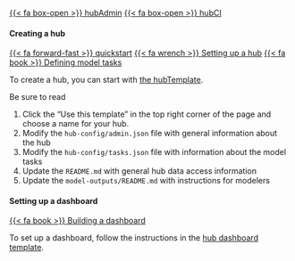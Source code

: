 [{{< fa box-open >}} hubAdmin](https://hubverse-org.github.io/hubAdmin){.btn .btn-outline-info .ms-auto}
[{{< fa box-open >}} hubCI](https://hubverse-org.github.io/hubCI){.btn .btn-outline-info .ms-auto}


#### Creating a hub

[{{< fa forward-fast >}} quickstart](https://hubverse.io/en/latest/quickstart-hub-admin/intro.html){.btn .btn-outline-dark .ms-auto}
[{{< fa wrench >}} Setting up a hub](https://hubverse-org.github.io/hubAdmin/articles/hub-setup.html){.btn .btn-outline-dark .ms-auto}
[{{< fa book >}} Defining model tasks](https://hubverse.io/en/latest/user-guide/tasks.html){.btn .btn-outline-dark .ms-auto}

To create a hub, you can start with [the hubTemplate](https://github.com/hubverse-org/hubTemplate).

Be sure to read 

 1. Click the "Use this template" in the top right corner of the page and
    choose a name for your hub.
 2. Modify the `hub-config/admin.json` file with general information about the hub
 3. Modify the `hub-config/tasks.json` file with information about the model tasks
 4. Update the `README.md` with general hub data access information
 5. Update the `model-outputs/README.md` with instructions for modelers


#### Setting up a dashboard

[{{< fa book >}} Building a dashboard](https://hubverse.io/en/latest/user-guide/dashboards.html#quickstart-building-a-dashboard){.btn .btn-outline-dark .ms-auto}

To set up a dashboard, follow the instructions in the [hub dashboard template](https://github.com/hubverse-org/hub-dashboard-template#readme).


